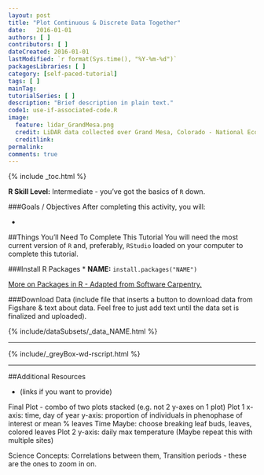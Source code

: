 ```yaml
---
layout: post
title: "Plot Continuous & Discrete Data Together"
date:   2016-01-01
authors: [ ]
contributors: [ ] 
dateCreated: 2016-01-01
lastModified: `r format(Sys.time(), "%Y-%m-%d")`
packagesLibraries: [ ]
category: [self-paced-tutorial]
tags: [ ]
mainTag: 
tutorialSeries: [ ]
description: "Brief description in plain text."
code1: use-if-associated-code.R
image:
  feature: lidar_GrandMesa.png
  credit: LiDAR data collected over Grand Mesa, Colorado - National Ecological Observatory Network (NEON)
  creditlink: 
permalink: 
comments: true
---
```


{% include _toc.html %}

**R Skill Level:** Intermediate - you've got the basics of `R` down.

<div id="objectives" markdown="1">

###Goals / Objectives
After completing this activity, you will:

 * 

##Things You’ll Need To Complete This Tutorial
You will need the most current version of `R` and, preferably, `RStudio` loaded
on your computer to complete this tutorial.

###Install R Packages
* **NAME:** `install.packages("NAME")`


[More on Packages in R - Adapted from Software Carpentry.]({{site.baseurl}}R/Packages-In-R/)

###Download Data 
(include file that inserts a button to download data from Figshare & text about
data.  Feel free to just add text until the data set is finalized and uploaded).

{% include/dataSubsets/_data_NAME.html %}  

****
{% include/_greyBox-wd-rscript.html %}

****

##Additional Resources

* (links if you want to provide)

</div>


Final Plot - combo of two plots stacked (e.g. not 2 y-axes on 1 plot)
Plot 1
x-axis: time, day of year
y-axis: proportion of individuals in phenophase of interest or mean % leaves
Time 
	Maybe: choose breaking leaf buds, leaves, colored leaves
Plot 2
y-axis: daily max temperature
(Maybe repeat this with multiple sites)

Science Concepts: 
Correlations between them, 
Transition periods - these are the ones to zoom in on.  

